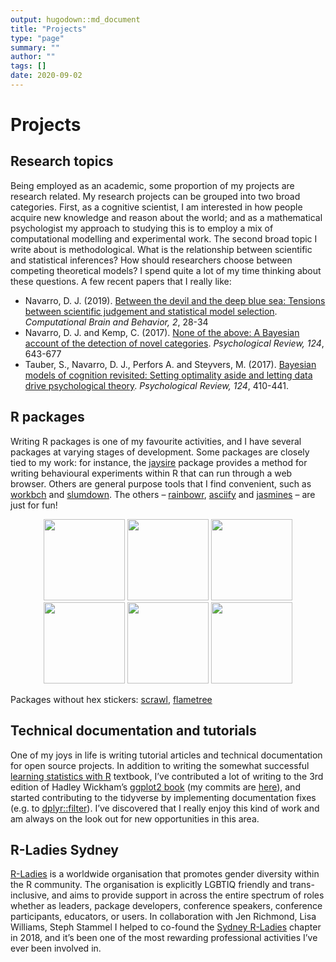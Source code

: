 ```yaml
---
output: hugodown::md_document
title: "Projects"
type: "page"
summary: ""
author: ""
tags: []
date: 2020-09-02
---
```



# Projects

## Research topics

Being employed as an academic, some proportion of my projects are research related. My research projects can be grouped into two broad categories. First, as a cognitive scientist, I am interested in how people acquire new knowledge and reason about the world; and as a mathematical psychologist my approach to studying this is to employ a mix of computational modelling and experimental work. The second broad topic I write about is methodological. What is the relationship between scientific and statistical inferences? How should researchers choose between competing theoretical models? I spend quite a lot of my time thinking about these questions. A few recent papers that I really like: 

  - Navarro, D. J. (2019). [Between the devil and the deep blue sea: Tensions between scientific judgement and statistical model selection](https://doi.org/10.31234/osf.io/39q8y). *Computational Brain and Behavior, 2*, 28-34
  - Navarro, D. J. and Kemp, C. (2017). [None of the above: A Bayesian account of the detection of novel categories](https://doi.org/10.31234/osf.io/szr4u). *Psychological Review, 124*, 643-677 
  - Tauber, S., Navarro, D. J., Perfors A. and Steyvers, M. (2017). [Bayesian models of cognition revisited: Setting optimality aside and letting data drive psychological theory](https://doi.org/10.31234/osf.io/25gcm). *Psychological Review, 124*, 410-441.

## R packages

Writing R packages is one of my favourite activities, and I have several packages at varying stages of development. Some packages are closely tied to my work: for instance, the [jaysire](https://jaysire.djnavarro.net) package provides a method for writing behavioural experiments within R that can run through a web browser. Others are general purpose tools that I find convenient, such as [workbch](https://workbch.djnavarro.net) and [slumdown](https://slumdown.djnavarro.net). The others -- [rainbowr](https://rainbowr.djnavarro.net), [asciify](https://asciify.djnavarro.net) and [jasmines](https://jasmines.djnavarro.net) -- are just for fun! 

<p align="center">
<a href="https://jaysire.djnavarro.net"><img src="/projects/jaysire.png" width="130px"></a>
<a href="https://rainbowr.djnavarro.net"><img src="/projects/rainbowr.png" width="130px"></a>
<a href="https://asciify.djnavarro.net"><img src="/projects/asciify.png" width="130px"></a>
<a href="https://workbch.djnavarro.net"><img src="/projects/workbch.png" width="130px"></a>
<a href="https://slumdown.djnavarro.net"><img src="/projects/slumdown.png" width="130px"></a>
<a href="https://jasmines.djnavarro.net"><img src="/projects/jasmines.png" width="130px"></a>
</p>

Packages without hex stickers: [scrawl](https://scrawl.djnavarro.net), [flametree](https://flametree.djnavarro.net)

## Technical documentation and tutorials

One of my joys in life is writing tutorial articles and technical documentation for open source projects. In addition to writing the somewhat successful [learning statistics with R](https://learningstatisticswithr.com) textbook, I've contributed a lot of writing to the 3rd edition of Hadley Wickham's [ggplot2 book](https://ggplot2-book.org) (my commits are [here](https://github.com/hadley/ggplot2-book/commits?author=djnavarro)), and started contributing to the tidyverse by implementing documentation fixes (e.g. to [dplyr::filter](https://github.com/tidyverse/dplyr/pull/4820)). I've discovered that I really enjoy this kind of work and am always on the look out for new opportunities in this area. 

## R-Ladies Sydney

[R-Ladies](https://rladies.org/) is a worldwide organisation that promotes gender diversity within the R community. The organisation is explicitly LGBTIQ friendly and trans-inclusive, and aims to provide support in across the entire spectrum of roles whether as leaders, package developers, conference speakers, conference participants, educators, or users. In collaboration with Jen Richmond, Lisa Williams, Steph Stammel I helped to co-found the [Sydney R-Ladies](https://rladiessydney.org/) chapter in 2018, and it's been one of the most rewarding professional activities I've ever been involved in.
